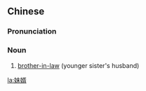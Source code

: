 ==Chinese==
{{zh-forms}}

===Pronunciation===
{{zh-pron
|m=mèixù
|c=mui6 sai3
|mn=xm,tp,mg,hc:bē-sài/qz,sx,km,hc:bēr-sài/kh,yl,hc,tc:mōe-sài/zz:māi-sài/tn:moāi-sài/lk:běr-sài
|cat=n
}}

===Noun===
{{zh-noun}}

# [[brother-in-law]] (younger sister's husband)

[[la:妹婿]]